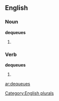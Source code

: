 
==English==

===Noun===
'''dequeues'''

# {{plural of |[[dequeue]]}}

===Verb===
'''dequeues'''

# {{third-person singular of|[[dequeue]]}}

[[Category:English plurals]]

[[ar:dequeues]]